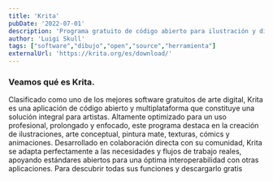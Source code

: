 ```yaml
---
title: 'Krita'
pubDate: '2022-07-01'
description: 'Programa gratuito de código abierto para ilustración y diseño digital.'
author: 'Luigi Skull'
tags: ["software","dibujo","open","source","herramienta"]
externalUrl: 'https://krita.org/es/download/' 
---
```



### Veamos qué es Krita.


Clasificado como uno de los mejores software gratuitos de arte digital, Krita es una aplicación de código abierto y multiplataforma que constituye una solución integral para artistas. Altamente optimizado para un uso profesional, prolongado y enfocado, este programa destaca en la creación de ilustraciones, arte conceptual, pintura mate, texturas, cómics y animaciones. Desarrollado en colaboración directa con su comunidad, Krita se adapta perfectamente a las necesidades y flujos de trabajo reales, apoyando estándares abiertos para una óptima interoperabilidad con otras aplicaciones. Para descubrir todas sus funciones y descargarlo gratis
